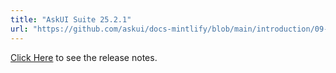 ---
title: "AskUI Suite 25.2.1"
url: "https://github.com/askui/docs-mintlify/blob/main/introduction/09-release-notes/01-askui-suite/askui-suite-25-2-1-release-notes.md"
---


[Click Here]("https://github.com/askui/docs-mintlify/blob/main/introduction/09-release-notes/01-askui-suite/askui-suite-25-2-1-release-notes.md") to see the release notes.